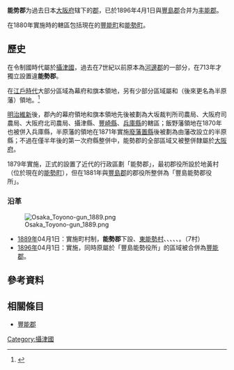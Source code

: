 {{日本郡 (廢除)|
| 郡 = 能势郡
| 日文原名 = 能勢郡
| 平假名 = のせぐん
| 羅馬字拼音 = Nose-gun
| 地圖=
| 廢除時間 = 1896年4月1日
| 廢除理由 = 合并
| 廢除時處置 = '''能势郡''' [[丰岛郡_(大阪府)|丰岛郡]] → [[丰能郡|丰能郡]]
| 現在郡 = 豐能郡
| 都道府縣 = 大阪府
| 編號 = 
| 町 = 
| 村 = 7
| 經度 = 
| 緯度 = 
| 註記 = 
|}}
'''能势郡'''为過去日本[[大阪府|大阪府]]辖下的[[郡_(日本)|郡]]，已於1896年4月1日與[[豐島郡_(大阪府)|豐島郡]]合并为[[丰能郡|丰能郡]]。

在1880年實施{{tsl|ja|郡区町村編制法|郡區町村編制法}}時的轄區包括現在的[[豐能町|豐能町]]和[[能勢町|能勢町]]。

== 歷史 ==

在令制國時代屬於[[攝津國|攝津國]]，過去在7世紀以前原本為[[川邊郡|河邊郡]]的一部分，在713年才獨立設置違'''能勢郡'''。

在[[江戶時代|江戶時代]]大部分區域為幕府和旗本領地，另有少部分區域屬{{Tsl|ja|飯野藩}}和{{Tsl|ja|岡部藩}}（後來更名為半原藩）領地。<ref>{{Cite web| url=http://www.rekihaku.ac.jp/up-cgi/login.pl?p=param/kyud/db_param| title=舊高舊領取調帳資料庫檢索| publisher=[[國立歷史民俗博物館|國立歷史民俗博物館]]| language=ja| accessdate=2020-09-17| archive-date=2020-08-25| archive-url=https://web.archive.org/web/20200825042351/http://www.rekihaku.ac.jp/up-cgi/login.pl?p=param%2Fkyud%2Fdb_param| dead-url=yes}}</ref>

[[明治維新|明治維新]]後，郡內的幕府領地和旗本領地先後被劃為大坂裁判所司農局、大阪府司農局、大阪府北司農局、攝津縣、[[豐崎縣|豐崎縣]]、[[兵庫縣|兵庫縣]]的轄區；飯野藩領地在1870年也被併入兵庫縣，半原藩的領地在1871年實施[[廢藩置縣|廢藩置縣]]後被劃為由藩改設立的半原縣；不過在僅半年後的第一次府縣整併中，能勢郡的全部區域又被整併隸屬於[[大阪府|大阪府]]。

1879年實施{{Tsl|ja|郡区町村編制法|郡區町村編製法}}，正式的設置了近代的行政區劃「能勢郡」，最初郡役所設於地黃村（位於現在的[[能勢町|能勢町]]），但在1881年與[[豐島郡_(大阪府)|豐島郡]]的郡役所整併為「豐島能勢郡役所」。

===沿革===

[[File:Osaka_Toyono-gun_1889.png|right]]

* [[1889年|1889年]]04月1日：實施町村制，'''能勢郡'''下設{{Tsl|ja|吉川村 (大阪府)|吉川村 (大阪府)|吉川村}}、[[豐能町|東能勢村]]、{{Tsl|ja|東郷村 (大阪府)|東鄉村 (大阪府)|東鄉村}}、{{Tsl|ja|歌垣村}}、{{Tsl|ja|田尻村 (大阪府)|田尻村 (大阪府)|田尻村}}、{{Tsl|ja|西郷村 (大阪府)|西鄉村 (大阪府)|西鄉村}}、{{Tsl|ja|枳根荘村|枳根莊村}}。（7村）
* [[1896年|1896年]]04月1日：實施{{tsl|ja|郡制}}，同時原屬於「豐島能勢役所」的區域被合併為[[豐能郡|豐能郡]]。

== 參考資料 ==
{{Reflist}}

== 相關條目 ==
* [[豐能郡|豐能郡]]

{{畿內五國的郡}}
{{大阪府}}

[[Category:攝津國|Category:攝津國]]